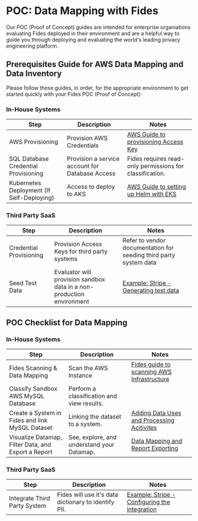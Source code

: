 # POC: Data Mapping with Fides
Our POC (Proof of Concept) guides are intended for enterprise organiations evaluating Fides deployed in their environment and are a helpful way to guide you through deploying and evaluating the world's leading privacy engineering platform.

## Prerequisites Guide for AWS Data Mapping and Data Inventory
Please follow these guides, in order, for the appropriate environment to get started quickly with your Fides POC (Proof of Concept):

### In-House Systems

| Step | Description | Notes |
| --- | --- | --- |
| AWS Provisioning | Provision AWS Credentials | [AWS Guide to provisioning Access Key](https://docs.aws.amazon.com/powershell/latest/userguide/pstools-appendix-sign-up.html) |
| SQL Database Credential Provisioning | Provision a service account for Database Access | Fides requires read-only permissions for classification. |
| Kubernetes Deployment (If Self-Deploying) | Access to deploy to AKS | [AWS Guide to setting up Helm with EKS](https://docs.aws.amazon.com/eks/latest/userguide/helm.html) |

### Third Party SaaS

| Step | Description | Notes |
| --- | --- | --- |
| Credential Provisioning | Provision Access Keys for third party systems | Refer to vendor documentation for seeding third party system data |
| Seed Test Data | Evaluator will provision sandbox data in a non-production environment | [Example: Stripe - Generating test data](https://github.com/stripe-samples/test-data)  |


## POC Checklist for Data Mapping
### In-House Systems

| Step | Description | Notes |
| --- | --- | --- |
| Fides Scanning & Data Mapping | Scan the AWS Instance | [Fides guide to scanning AWS Infrastructure](/docs/docs/tutorials/data-mapping-system-detection#cloud-system-detection-for-aws) |
| Classify Sandbox AWS MySQL Database | Perform a classification and view results. |  |
| Create a System in Fides and link MySQL Dataset | Linking the dataset to a system. | [Adding Data Uses and Processing Acitivites](/docs/docs/tutorials/data-mapping-data-uses) |
| Visualize Datamap, Filter Data, and Export a Report | See, explore, and understand your Datamap. | [Data Mapping and Report Exporting](/docs/docs/tutorials/data-mapping-reports) |

### Third Party SaaS

| Step | Description | Notes |
| --- | --- | --- |
| Integrate Third Party System | Fides will use it's data dictionary to identify PII. | [Example: Stripe - Configuring the integration](/docs/dev-docs/configuration/integrations/saas-integrations/example-configs/stripe) |
